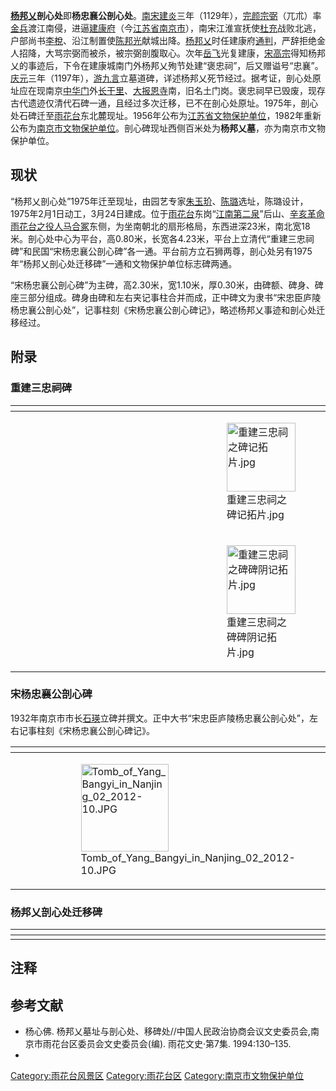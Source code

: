 {{split|杨邦乂}}
{{noteTA
|1=zh-hans:雨花台风景区;zh-hant:雨花台風景區;
}}
{{文物保护单位
| 级别 = 市县级
| 省名 = 江苏省
| 市/县名 = 南京市
| 图片 = Tomb of Yang Bangyi in Nanjing 02 2012-10.JPG 
| 名称 = 杨邦乂剖心处
| 编号 = 
| 分类 = 古墓葬
| 所在 = [[雨花台区|雨花台区]]雨花台东北麓
| 时代 = [[南宋|南宋]]
| 登录 = 1982年
}} 

'''[[杨邦乂|杨邦乂]]剖心处'''即'''杨忠襄公剖心处'''。[[南宋|南宋]][[建炎|建炎]]三年（1129年），[[完颜宗弼|完颜宗弼]]（兀朮）率[[金国|金兵]]渡江南侵，进逼[[建康府|建康府]]（今[[江苏省|江苏省]][[南京市|南京市]]），南宋江淮宣抚使[[杜充|杜充]]战败北逃，户部尚书[[李梲|李梲]]、沿江制置使[[陈邦光|陈邦光]]献城出降。[[杨邦乂|杨邦乂]]时任建康府[[通判|通判]]，严辞拒绝金人招降，大骂宗弼而被杀，被宗弼剖腹取心。次年[[岳飞|岳飞]]光复建康，[[宋高宗|宋高宗]]得知杨邦乂的事迹后，下令在建康城南门外杨邦乂殉节处建“褒忠祠”，后又赠谥号“忠襄”。[[庆元|庆元]]三年（1197年），[[游九言|游九言]]立墓道碑，详述杨邦乂死节经过。据考证，剖心处原址应在现南京[[中华门|中华门]]外[[长干里|长干里]]、[[大报恩寺|大报恩寺]]南，旧名土门岗。褒忠祠早已毁废，现存古代遗迹仅清代石碑一通，且经过多次迁移，已不在剖心处原址。1975年，剖心处石碑迁至[[雨花台|雨花台]]东北麓现址。1956年公布为[[江苏省文物保护单位|江苏省文物保护单位]]，1982年重新公布为[[南京市文物保护单位|南京市文物保护单位]]。剖心碑现址西侧百米处为'''杨邦乂墓'''，亦为南京市文物保护单位。

==现状==
“杨邦乂剖心处”1975年迁至现址，由园艺专家[[朱玉玠|朱玉玠]]、[[陈璐|陈璐]]选址，陈璐设计，1975年2月1日动工，3月24日建成。位于[[雨花台|雨花台]]东岗“[[江南第二泉|江南第二泉]]”后山、[[辛亥革命雨花台之役人马合冢|辛亥革命雨花台之役人马合冢]]东侧，为坐南朝北的扇形格局，东西进深23米，南北宽18米。剖心处中心为平台，高0.80米，长宽各4.23米，平台上立清代“重建三忠祠碑”和民国“宋杨忠襄公剖心碑”各一通。平台前方立石狮两尊，剖心处另有1975年“杨邦乂剖心处迁移碑”一通和文物保护单位标志碑两通。{{r|杨新华1996}}

“宋杨忠襄公剖心碑”为主碑，高2.30米，宽1.10米，厚0.30米，由碑额、碑身、碑座三部分组成。碑身由碑和左右夹记事柱合并而成，正中碑文为隶书“宋忠臣庐陵杨忠襄公剖心处”，记事柱刻《宋杨忠襄公剖心碑记》，略述杨邦乂事迹和剖心处迁移经过。

==附录==

===重建三忠祠碑===

{| class="table" style="font-size: 115%;"
|-
! style="width:80%" | !! style="width:120px" | 
|-
| {{kai|“《重建三忠祠之碑记》：<br>　　祠昉于宋绍兴元年，诏即杨忠襄公剖心处立庙祀之，赐额曰褒忠。明时附祀文信国公，为杨、文二公祠，亦曰二忠祠，其后又附祀李忠肃公，至我　朝咸丰元年始改为三忠祠。三忠皆江右吉水人也。按忠襄公于建炎三年通判建康，殉金人南侵之难。后百五十年，宋亡，而信国公燕市就义，大节彪炳人间，盖信国幼时见忠襄公遗像，即慨然愿俎豆其旁，后过金陵，屡赋诗怀之，其志同道合如此。又三百年，而忠肃公遭甲申之变，尽节二忠祠内。四百余年中，伟人继起，后先辉映，皎然与日月争光，异代而同心，异时而同里，皆舍一身以植纲常于天下万世，其合祀也固宜。旧祠宏敞，三忠各有肖像，左右前后分设享堂，近毁于粤匪之乱，荡然无存。今年春，署制府张公始筹款，议重建，予及同乡之宦游于斯者，各捐赀以助之，并溧阳忠襄公后裔集赀，共得千金。鸠工庀材，悉赖吾乡桂芗亭观察经理，夏间创建，至八月告成，新祠为室十五楹，门房、享堂、内室、书厅、厨房各三楹。享堂中设龛，奉三公神主合祀焉。予既与同乡诸君敬谨致奠，遂略述原委，俾勒诸石，以垂永久。<br>时　同治十二年八月之吉<br>赐进士出身、翰林院庶吉士、诰　奉大夫、江宁布政使、赏戴花翎、强勇巴图鲁[[梅启照|梅启照]]撰文并篆额[[书丹|书丹]]”}} 
| [[File:重建三忠祠之碑记拓片.jpg|110px]]
|-
|{{kai|“《碑阴记》：<br>　　三忠祠基东至大街，横阔十一丈，西至土墙基，横阔九丈五尺，南北直长二十一丈四尺。东南隅内有民基三间。忠襄公老祠基三间，在剖心坊侧，东至路，南至茶坊屋，西至大街，北至千总衙署。忠襄公墓在雨花台东北小茅山，东至小茅山，南至旧清源观墙基，北至路。墓前有碑记一座，墓道有高山岗，自海公祠前一直向西到剖心坊，计二百余丈，横阔计二丈五尺。忠襄公祭田坐落上元县长宁乡兴一图，地名辛家边，计田二十六区，共计六十亩；又地五亩四分；又山一号，计五亩八分；又塘一口，计七亩一分。此由师程公所署，系光裕堂独业。忠襄公光裕堂、世清堂后裔暨姜集庆堂有事来祠，道士一体应给。此祠系忠襄公后裔禀请建造，向归忠裔管业。与他祠宇不同，一应仕宦客商及地方绅士会集不得借用。”}} 
| [[File:重建三忠祠之碑碑阴记拓片.jpg|110px]]
|}

===宋杨忠襄公剖心碑===

1932年南京市市长[[石瑛|石瑛]]立碑并撰文。正中大书“宋忠臣庐陵杨忠襄公剖心处”，左右记事柱刻《宋杨忠襄公剖心碑记》。{{r|杨新华1996}}

{| class="table" style="font-size: 115%;"
|-
! style="width:80%" | !! style="width:120px" | 
|-
|{{kai|“《宋杨忠襄公剖心碑记》：公讳邦乂，吉水人。建炎初倅建康。金师至，留守杜充战败降，公独不屈，大骂金人，剖其心而死。今中华门外雨花台下有碑可识也。时代递迁，芳馨若歇。壬申春，余来长京市，辟雨花路，碑为前梗，命工移置台阳，距南址东向百尺，绕以砖栏，俾曜忠灵于乎。国步艰难，外侮日亟，国人其亦瞻慕而兴起乎。　中华民国二十一年八月×日　阳新石瑛敬记”}}
|[[File:Tomb_of_Yang_Bangyi_in_Nanjing_02_2012-10.JPG|140px]]
|}

===杨邦乂剖心处迁移碑===
{| class="table" style="font-size: 115%;"
|-
! style="width:80%" | !! style="width:120px" | 
|-
| {{kai|“杨邦乂，南宋人，死前为溧阳县知县{{noteTag|碑文如此。杨邦乂死前为建康府通判，此任之前为溧阳县知县。}}。建炎三年金兵打下南京时被俘，在威胁利诱面前宁死不屈，被金帅完颜宗弼剖心而死，后人在他剖心的地方树碑以志纪念。一九五六年江苏省人民委员会公布为省级文物保护单位。该剖心处原在雨花台下宁芜公路北，百货商店南面。一九二三年{{noteTag|碑文如此。应为“1932年”。}}开辟雨花路时向东迁移至今宁溧公路上；一九五二年因新建宁溧公路又向南迁到宁溧公路南面土山上。现因雨花台烈土陵园扩建工程的需要向南迁至现址。　南京市文物管理委员会　南京市雨花台烈士陵园管理处　一九七五年二月”{{r|杨新华1996}}}}
|
|}

==注释==
{{NoteFoot}}

==参考文献==
{{reflist|refs=
<ref name="杨新华1996">杨新华. 杨邦乂事迹及墓葬考//岳飞研究会(编). 岳飞研究·第4辑. 1996:266-274.</ref>
}}
*杨心佛. 杨邦乂墓址与剖心处、移碑处//中国人民政治协商会议文史委员会,南京市雨花台区委员会文史委员会(编). 雨花文史·第7集. 1994:130–135.
* {{cite encyclopedia |editor=南京市地方志编纂委员会|year=1997 |title =杨邦乂剖心处 |encyclopedia=南京文物志|page=250-251|publisher=方志出版社  |location=北京 |ISBN=7-80122-222-9   }}

{{雨花台风景区}}
[[Category:雨花台风景区|Category:雨花台风景区]]
[[Category:雨花台区|Category:雨花台区]]
[[Category:南京市文物保护单位|Category:南京市文物保护单位]]